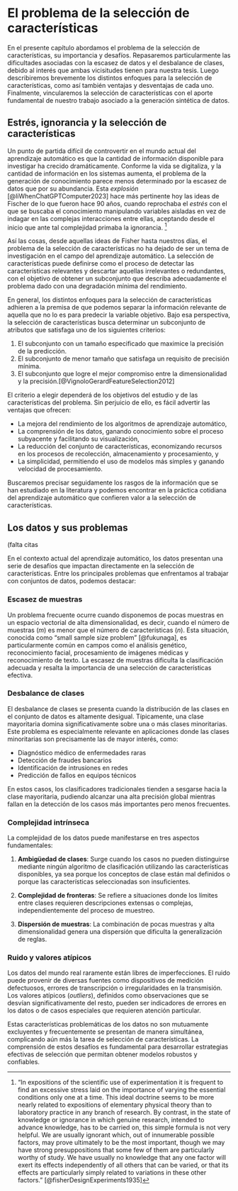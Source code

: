 
<!-- 
Elementos del capítulo 1

1) Selección de características Fisher (Fisher, The Experimental Design, cap.VI, The factorial design in experimentation, 37 The Single factor): 
"In expositions of the scientific use of experimentation it is frequent to find an excessive stress laid on the importance of varying the essential conditions only one at a time. The experimenter interested in the causes which contribute to a certain effect is supposed, by a process of abstraction, to isolate these causes into a number of elementary ingredients, or factors, and it is often supposed, at least for purposes of exposition, that to establish controlled conditions in which all of these factors except one can be held constant, and then to study the effects of this single factor, is the essentially scientific approach to an experimental investigation. This ideal doctrine seems to be more nearly related to expositions of elementary physical theory than to laboratory practice in any branch of research. In experiments merely designed to illustrate or demonstrate simple laws, connecting cause and effect, the relationships ofi which with the laws relating to other causes are already known, it provides a means by which the student may apprehend the relationship, with which he is to familiarise himself, in as simple a manner as possible. By contrast, in the state of knowledge or ignorance in which genuine research, intended to advance knowledge, has to be carried on, this simple formula is not very helpful. We are usually ignorant which, out of innumerable possible factors, may prove ultimately to be the most important, though we may have strong presuppositions that some few of them are particularly worthy of study. We have usually no knowledge that any one factor will exert its effects independently of all others that can be varied, or that its effects are particularly simply related to variations in these other factors. On the contrary, if single factors are chosen for investigation, it is not because we anticipate that the laws of nature can be expressed with any particular simplicity in terms of these variables, but because they are variables which can be controlled or measured with comparative ease. If the investigator, in these circumstances, confines his attention to any single factor, we may infer either that he is the unfortunate victim of a doctrinaire theory as to how experimentation should proceed, or that the time, material, or equipment at his disposal are too limited to allow him to give attention to more than one narrow aspect of his problem.
The modifications possible to any complicated apparatus, machine, or industrial process must always be considered as potentially interacting with one another, and must be judged by the probable effects of such interactions. If they have to be tested one at a time this is not because to do so is an ideal scientific procedure, but because to test them simultaneously  would sometimes be too troublesome, or too costly."


2) Selección de características Vignolo-Gerard: 
In any case, the purpose is the improvement of a machine learning model, either in terms of learning speed, computational complexity, simplicity/interpretability of the representation or generalization capability. 
The existing FS techniques can be categorized according to three aspects [2]: the search strategy; the evaluation criterion; and the methodology for the assessment of the performance. The first corresponds to the search strategy which is applied to select candidate solutions among the possible feature combinations. The last two refer to the methods and measures used to evaluate each feature subset, and based on this the FS strategies can be divided in two categories: wrapper methods and filter methods. Wrappers have the advantage that the  predictive performance of the selected subset is correlated with the relevance measure. The problem for wrapper methods is that the predictive performance has to be assessed (a classifier has to be trained) for each feature subset tested, being therefore impossible to evaluate all the possible combinations of features. This issue can be overcome using search heuristics like genetic algorithms (GA), particle swarm (PSO) and ant colony optimization (ACO), which are able to find adequate solutions without exploring the entire search space [3]. However, while ACO and PSO typically use encoding based on real numbers, GAs use binary codification, reason why these are more suitable for feature selection problems.


3) Selección de características Verónica Bolón-Canedo, Noelia Sánchez-Maroño, Amparo Alonso-Betanzos (Feature Selection for High-Dimensional Data, Sringer 2015): 
"
0. The Need for Feature Selection  
In recent years, most enterprises and organizations have stored large amounts of data in a systematic way, without any clear potential use. In addition, with the rapid growth of the Internet, lots of data come in different formats—text, multimedia, etc.—from many different sources—systems, sensors, mobile devices, etc.—and they require new tools in order to be analyzed and processed so as to enable the extraction of useful information. Most of these data have been generated in the last few years while we continue to create a quintillion bytes daily [1]. Therefore, big data of large volume and ultrahigh dimensionality have emerged in various machine learning applications, such as text mining and information retrieval [2]. For instance, Weinberger et al. [3] have studied a collaborative email/spam filtering task with 16 trillion unique features. These datasets have brought an interesting challenge to the research community, and, citing [4], as researchers, “our task is to find a needle in a haystack, teasing the relevant information out of a vast pile of glut.” The ultrahigh dimensionality not only incurs unbearable memory requirements and high computational cost in training, but also deteriorates the generalization ability because of the “curse of dimensionality” issue. According to [4], the colorful phrase the “curse of dimensionality” was apparently coined by Richard Bellman in [5], in connection with the difficulty of optimization by exhaustive enumeration on product spaces. This phenomena arises when analyzing and organizing data in high-dimensional spaces that do not occur in low-dimensional settings. Any dataset is usually represented by a matrix where the rows are the instances or samples that have been recorded and the columns are the attributes or features that are required to represent the problem at hand. Therefore, to tackle the “curse of dimensionality” problem, the dataset can be summarized by finding “narrower” matrices that in some sense are close to the original. These narrow matrices have only a small number of samples and/or a small number of attributes, and therefore can be used much more efficiently than the original large matrix can. The process of finding these narrow matrices is called dimensionality reduction.  Among the dimensionality reduction techniques, feature extraction addresses the problem of finding the most compact and informative set of features of a given problem, to improve the efficiency or data storage or processing. The problem of feature extraction is decomposed into two steps: feature construction and feature selection. Feature construction methods complement the human expertise to convert “raw” data into a set of useful features. It may be considered a preprocessing transformation that may include standardization, normalization, discretization, signal enhancement, extraction of local features, etc. Some construction methods do not alter the space dimensionality, while others enlarge it, reduce it or can act in either direction. But one should be aware of not losing information at the feature construction stage. 1.2 When Features Are Born 3  Guyon and Elisseeff [6] argued that it is always better to err on the side of being too inclusive rather than risking discarding useful information. Adding many features seems reasonable but it comes at a price: it increases the dimensionality of the patterns and thereby immerses the relevant information into a sea of possibly irrelevant, noisy or redundant features. Feature selection is the process in which the number of initial features is reduced and a subset of those that retain enough information for obtaining good, or even better, performance results is selected. Given the growing number of high-dimensional datasets, feature selection has gained increasing interest in the field of machine learning, addressing many of its disciplines, such as clustering [7, 8], regression [9, 10] and classification [11, 12], in both supervised and unsupervised ways. This book would be too long if all of them were to be addressed, which is why we have focused on the application of feature selection in supervised classification problems.

1. Intrinsic Characteristics of Data
1.1 Small Sample Size  The small sample size problem is when “only m samples are available in an ndimensional vector space with m < n,” citing Fukunaga [20]. This author says that this problem is often encountered in pattern recognition, particularly when n is very large. Nowadays, high dimension, low sample size (HDLSS) data are becoming increasingly common in various fields. These include the genetic microarrays previously presented, chemometrics, medical imaging, text recognition, face recognition, finance, and so on. Many of the features of these problems do not facilitate an adequate classification; rather they hinder it. To avoid this problem, the importance of feature selection has been stressed and several methods of feature selection for HDLSS data have been proposed in the literature..
1.2 Class Imbalance  Data are said to suffer the Class Imbalance Problem when the class distributions are highly imbalanced. This occurs when a dataset is dominated by a major class or by classes which have significantly more instances than the other rare or minority classes in the data. For the two-class case, without loss of generality, one assumes that the minority or rare class is the positive class, and the majority class is the negative class. Often the minority class is very infrequent, such as 1% of the dataset. If one applies the most traditional classifiers on the dataset, they are likely to predict everything as negative (the majority class) [25]. However, typically, people have more interest in learning about rare classes. For example, applications such as medical diagnosis prediction of rare but important disease, such as cancer, where it is common to have fewer cancer patients than healthy patients. Similar situations are observed in other areas, such as detecting fraud in banking operations, detecting network intrusions, managing risk, predicting technical equipment failure, e-mail foldering and face recognition [26].
1.3 Data Complexity  According to [35], difficulties in classification can be traced to three sources:  1. Class ambiguity refers to a situation where there are cases in a classification problem whose classes cannot be distinguished by any classification algorithm using the given features. Classes can be ambiguous for two reasons: a) the class concepts are poorly defined and, so, intrinsically inseparable, and b) the features chosen to represent the different samples are not sufficient for indicating differences between instances. An example of the former would be the lowercase letter “l” and the numeral “1”, which are the same in many fonts. 2. Boundary complexity: a class boundary is complex if it requires a long description, possibly including a listing of all the points together with their class labels. This aspect of difficulty comes from the nature of the problem, and is unrelated to the sampling process. It exists even if a complete sample is given and if the classes are well defined. 3. Sample sparsity: small sample size and dimensionality-induced sparsity introduce another layer of difficulty through a lack of constraints of the generalization rules.
1.4 Dataset Shift
These datasets can suffer what is known as dataset shift, which is defined as “a challenging situation where the joint distribution of inputs and outputs differs between the training and test stages”
1.5 Noisy Data  It is almost inevitable that there is some noise in most of the collected data, except in the most structured and synthetic environments. This “imperfect data” can be due to many sources, for instance, faulty measuring devices, transcription errors, and transmission irregularities. However, the accuracy of a classifier may greatly depend on the quality of the data used during the training phase, so a classifier built from a noisy training set might be less accurate and less compact than one built from the noise-free version of the same dataset using an identical algorithm [40]. Imperfections in a dataset can be dealt with in four broad ways: 1) leave the noise in, 2) data cleaning, i.e., filter the noise out, 3) data transformation, i.e, correct the noise, and 4) data reduction, that is, reduce the amount of data by aggregating values or removing and clustering redundant attributes [41]. In the first approach, the dataset is taken as is, with the noisy instances left in place. Algorithms that make use of the data are designed to be robust; that is, they can tolerate a certain amount of noise in the data. One approach is to develop robust algorithms that allow for noise by avoiding overfitting the model to the data, for example, using pruning techniques in decision trees [42]. In the second approach, instances that are suspected of being noisy according to certain evaluation criteria are discarded. A classifier is then built using only the retained instances in a smaller but cleaner dataset. [43] explores four techniques intended for data cleaning to enhance data analysis in the presence of high noise levels. However, there are two weaknesses in using this approach. First, by eliminating the whole instance, potentially useful information could also be discarded, such as the uncorrupted feature values. Secondly, when there is a large amount of noise in the dataset, the amount of information in the remaining clean dataset may not be sufficient for building a good classifier. These drawbacks lead us to the third approach that attempts to correct the tuples, so the noisy instances are identified, but instead of tossing these instances out, they are repaired by replacing the corrupted values with more appropriate ones. These corrected instances are then reintroduced into the dataset. Regarding the fourth approach, dimensionality reduction—and consequently feature selection—is one of the most popular techniques to remove noisy (i.e., irrelevant) and redundant features. However, while feature selection has been the target of much research, very little study has been done to systematically address the issue of feature relevance in the presence of noisy data.
1.6 Outliers  Hawkins defines an outlier as “an observation which deviates so much from the other observations as to arouse suspicions that it was generated by a different mechanism” [44]. Outlier detection algorithms are useful in areas such as machine learning, data mining, pattern recognition, data cleansing and data warehousing [45]
1.7 Feature Cost  Test costs and misclassification costs are the two most important types of cost in cost-sensitive learning. The test cost is money, time, or other resources we pay for collecting a data item of an object. The misclassification cost is the penalty we receive after deciding that an object belongs to an incorrect class [47]. Feature selection works have mainly considered misclassification costs. However, most feature selection methods proposed in the literature do not cope with the test cost, although acquiring features in real-world applications may vary notably from one feature to another. For example, in medical applications, the feature acquisition can demand a clinical test that, in addition to its economics cost, poses a risk to the patient, or demand demographic data obtained from giving him a short questionnaire. In image texture analysis, the feature extraction process represents a significant computational cost that also depends on the method used [48].

1. Feature Selection  
Feature selection can be defined as the process of detecting the relevant features and discarding the irrelevant and redundant ones with the goal of obtaining a subset of features that describes properly the given problem with a minimum degradation of performance. It has several advantages [3], such as:  • Improving the performance of the machine learning algorithms. • Data understanding, gaining knowledge about the process and perhaps helping to visualize it. • General data reduction, limiting storage requirements and perhaps helping in reducing costs. • Feature set reduction, saving resources in the next round of data collection or during utilization. • Simplicity, possibility of using simpler models and gaining speed.  To all this, we will add that in the present scenario of Big Data analytics, feature selection plays a central role.
Feature Relevance  Intuitively, it can be determined that a feature is relevant if it contains some information about the target.

1. Feature Selection Methods  Feature selection methods can be divided according to two approaches: individual evaluation and subset evaluation [5]. Individual evaluation is also known as feature ranking and assesses individual features by assigning them weights according to their degrees of relevance. On the other hand, subset evaluation produces candidate feature subsets based on a certain search strategy. Each candidate subset is evaluated by a certain evaluation measure and compared with the previous best one with respect to this measure. While the individual evaluation is incapable of removing redundant features because redundant features are likely to have similar rankings, the subset evaluation approach can handle feature redundancy with feature relevance. 16 2 Foundations of Feature Selection  However, methods in this framework can suffer from an inevitable problem caused by searching through all feature subsets required in the subset generation step, and thus, both approaches are worth studying. Aside from this classification, three major approaches can be distinguished based upon the relationship between a feature selection algorithm and the inductive learning method used to infer a model [3]:  • Filters, which rely on the general characteristics of training data and carry out the feature selection process as a preprocessing step with independence of the induction algorithm. This model is advantageous for its low computational cost and good generalization ability. • Wrappers, which involve a learning algorithm as a black box and consist of using its prediction performance to assess the relative usefulness of subsets of variables. In other words, the feature selection algorithm uses the learning method as a subroutine with the computational burden that comes from calling the learning algorithm to evaluate each subset of features. However, this interaction with the classifier tends to give better performance results than filters. • Embedded methods, which perform feature selection in the process of training and are usually specific to given learning machines. Therefore, the search for an optimal subset of features is built into the classifier construction and can be seen as a search in the combined space of feature subsets and hypotheses. This approach is able to capture dependencies at a lower computational cost than wrappers.

3.1 Filter Methods  Filter methods are based on performance evaluation metrics calculated directly from the data, without direct feedback from predictors that will finally be used on data with a reduced number of features [3]. As mentioned above, these algorithms are usually computationally less expensive than wrappers or embedded methods. In this subsection, the most popular filters are described, which will be used throughout this book.
TableSummary of filters  Uni/Multivariate Ranker/Subset  Chi-Squared Univariate Ranker Information Gain Univariate Ranker ReliefF Multivariate Ranker mRMR Multivariate Ranker Md Multivariate Ranker CFS Multivariate Subset FCBF Multivariate Subset INTERACT Multivariate Subset Consistency Multivariate Subset
3.2 Embedded Methods  In contrast to filter and wrapper approaches, embedded methods do not separate the learning from the feature selection part. Embedded methods include algorithms, which optimize a regularized risk function with respect to two sets of parameters: 2.2 Feature Selection Methods 25  the parameters of the learning machine and the parameters indicating which features are selected. The embedded methods used are subsequently described.
3.3 Wrapper Methods  The idea of the wrapper approach is to select a feature subset using a learning algorithm as part of the evaluation function. Instead of using subset sufficiency, entropy or another explicitly defined evaluation function, a kind of “black box” function is used to guide the search. The evaluation function for each candidate feature subset returns an estimate of the quality of the model that is induced by the learning algorithm. This can be rather time consuming, since for each candidate feature subset evaluated during the search, the target learning algorithm is usually applied several times (e.g., in the case of ten-fold cross-validation used to estimate model quality). In this book the wrapper described as follows will be used; which can be combined with any learning algorithm.


Metáforas:
- la aguja en el pajar
- El problema siempre será pertinente pues la información disponible siempre será mayor que la información relevante.
 -->


# El problema de la selección de características

En el presente capítulo abordamos el problema de la selección de características, su importancia y desafíos. Repasaremos particularmente las dificultades asociadas con la escasez de datos y el desbalance de clases, debido al interés que ambas vicisitudes tienen para nuestra tesis. Luego describiremos brevemente los distintos enfoques para la selección de características, como así también ventajas y desventajas de cada uno. Finalmente, vincularemos la selección de características con el aporte fundamental de nuestro trabajo asociado a la generación sintética de datos. 

## Estrés, ignorancia y la selección de características

Un punto de partida difícil de controvertir en el mundo actual del aprendizaje automático es que la cantidad de información disponible para investigar ha crecido dramáticamente. Conforme la vida se digitaliza, y la cantidad de información en los sistemas aumenta, el problema de la generación de conocimiento parece menos determinado por la escasez de datos que por su abundancia. Esta *explosión* [@liWhenChatGPTComputer2023] hace más pertinente hoy las ideas de Fischer de lo que fueron hace 90 años, cuando reprochaba el *estrés* con el que se buscaba el conocimiento manipulando variables aisladas en vez de indagar en las complejas interacciones entre ellas, aceptando desde el inicio que ante tal complejidad primaba la ignorancia. [^fisherinteraccioneignorancia] 

[^fisherinteraccioneignorancia]: "In expositions of the scientific use of experimentation it is frequent to find an excessive stress laid on the importance of varying the essential conditions only one at a time. This ideal doctrine seems to be more nearly related to expositions of elementary physical theory than to laboratory practice in any branch of research. By contrast, in the state of knowledge or ignorance in which genuine research, intended to advance knowledge, has to be carried on, this simple formula is not very helpful. We are usually ignorant which, out of innumerable possible factors, may prove ultimately to be the most important, though we may have strong presuppositions that some few of them are particularly worthy of study. We have usually no knowledge that any one factor will exert its effects independently of all others that can be varied, or that its effects are particularly simply related to variations in these other factors." [@fisherDesignExperiments1935]

Así las cosas, desde aquellas ideas de Fisher hasta nuestros días, el problema de la selección de características no ha dejado de ser un tema de investigación en el campo del aprendizaje automático. La selección de características puede definirse como el proceso de detectar las características relevantes y descartar aquellas irrelevantes o redundantes, con el objetivo de obtener un subconjunto que describa adecuadamente el problema dado con una degradación mínima del rendimiento.

En general, los distintos enfoques para la selección de características adhieren a la premisa de que podemos separar la información relevante de aquella que no lo es para predecir la variable objetivo. Bajo esa perspectiva, la selección de características busca determinar un subconjunto de atributos que satisfaga uno de los siguientes criterios: 

1. El subconjunto con un tamaño especificado que maximice la precisión de la predicción.
2. El subconjunto de menor tamaño que satisfaga un requisito de precisión mínima.
3. El subconjunto que logre el mejor compromiso entre la dimensionalidad y la precisión.[@VignoloGerardFeatureSelection2012]

El criterio a elegir dependerá de los objetivos del estudio y de las características del problema. Sin perjuicio de ello, es fácil advertir las ventajas que ofrecen:

- La mejora del rendimiento de los algoritmos de aprendizaje automático,
- La comprensión de los datos, ganando conocimiento sobre el proceso subyacente y facilitando su visualización,
- La reducción del conjunto de características, economizando recursos en los procesos de recolección, almacenamiento y procesamiento, y
- La simplicidad, permitiendo el uso de modelos más simples y ganando velocidad de procesamiento.

Buscaremos precisar seguidamente los rasgos de la información que se han estudiado en la literatura y podemos encontrar en la práctica cotidiana del aprendizaje automático que confieren valor a la selección de características.

## Los datos y sus problemas

(falta citas

En el contexto actual del aprendizaje automático, los datos presentan una serie de desafíos que impactan directamente en la selección de características. Entre los principales problemas que enfrentamos al trabajar con conjuntos de datos, podemos destacar:

### Escasez de muestras

Un problema frecuente ocurre cuando disponemos de pocas muestras en un espacio vectorial de alta dimensionalidad, es decir, cuando el número de muestras ($m$) es menor que el número de características ($n$). Esta situación, conocida como "small sample size problem" [@fukunaga], es particularmente común en campos como el análisis genético, reconocimiento facial, procesamiento de imágenes médicas y reconocimiento de texto. La escasez de muestras dificulta la clasificación adecuada y resalta la importancia de una selección de características efectiva.

### Desbalance de clases

El desbalance de clases se presenta cuando la distribución de las clases en el conjunto de datos es altamente desigual. Típicamente, una clase mayoritaria domina significativamente sobre una o más clases minoritarias. Este problema es especialmente relevante en aplicaciones donde las clases minoritarias son precisamente las de mayor interés, como:

- Diagnóstico médico de enfermedades raras
- Detección de fraudes bancarios
- Identificación de intrusiones en redes
- Predicción de fallos en equipos técnicos

En estos casos, los clasificadores tradicionales tienden a sesgarse hacia la clase mayoritaria, pudiendo alcanzar una alta precisión global mientras fallan en la detección de los casos más importantes pero menos frecuentes.

### Complejidad intrínseca

La complejidad de los datos puede manifestarse en tres aspectos fundamentales:

1. **Ambigüedad de clases**: Surge cuando los casos no pueden distinguirse mediante ningún algoritmo de clasificación utilizando las características disponibles, ya sea porque los conceptos de clase están mal definidos o porque las características seleccionadas son insuficientes.

2. **Complejidad de fronteras**: Se refiere a situaciones donde los límites entre clases requieren descripciones extensas o complejas, independientemente del proceso de muestreo.

3. **Dispersión de muestras**: La combinación de pocas muestras y alta dimensionalidad genera una dispersión que dificulta la generalización de reglas.

### Ruido y valores atípicos

Los datos del mundo real raramente están libres de imperfecciones. El ruido puede provenir de diversas fuentes como dispositivos de medición defectuosos, errores de transcripción o irregularidades en la transmisión. Los valores atípicos (*outliers*), definidos como observaciones que se desvían significativamente del resto, pueden ser indicadores de errores en los datos o de casos especiales que requieren atención particular.

Estas características problemáticas de los datos no son mutuamente excluyentes y frecuentemente se presentan de manera simultánea, complicando aún más la tarea de selección de características. La comprensión de estos desafíos es fundamental para desarrollar estrategias efectivas de selección que permitan obtener modelos robustos y confiables.




